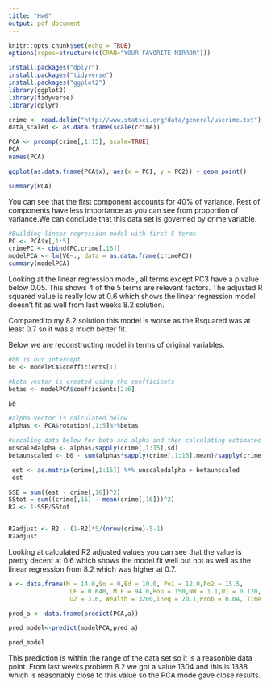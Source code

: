 ---
title: "Hw6"
output: pdf_document
---

```{r setup, include=FALSE}
knitr::opts_chunk$set(echo = TRUE)
options(repos=structure(c(CRAN="YOUR FAVORITE MIRROR")))

install.packages("dplyr")
install.packages("tidyverse")
install.packages("ggplot2")
library(ggplot2)
library(tidyverse)
library(dplyr)
```



```{r}
crime <- read.delim("http://www.statsci.org/data/general/uscrime.txt")
data_scaled <- as.data.frame(scale(crime))

```


```{r}
PCA <- prcomp(crime[,1:15], scale=TRUE)
PCA
names(PCA)
```



```{r}
ggplot(as.data.frame(PCA$x), aes(x = PC1, y = PC2)) + geom_point()

```

```{r}
summary(PCA)
```

You can see that the first component accounts for 40% of variance. Rest of components have less importance as you can see from proportion of variance.We can conclude that this data set is governed by crime variable. 

```{r}
#Building linear regression model with first 5 terms
PC <- PCA$x[,1:5]
crimePC <- cbind(PC,crime[,16])
modelPCA <- lm(V6~., data = as.data.frame(crimePC))
summary(modelPCA)

```
Looking at the linear regression model, all terms except PC3 have a p value below 0.05. This shows 4 of the 5 terms are relevant factors. The adjusted R squared value is really low at 0.6 which shows the linear regression model doesn't fit as well from last weeks 8.2 solution.

Compared to my 8.2 solution this model is worse as the Rsquared was at least 0.7 so it was a much better fit. 




Below we are reconstructing model in terms of original variables.
```{r}
#b0 is our intercept
b0 <- modelPCA$coefficients[1]

#beta vector is created using the coefficients
betas <- modelPCA$coefficients[2:6]

b0

```
```{r}

#alpha vector is calculated below
alphas <- PCA$rotation[,1:5]%*%betas

#uscaling data below for beta and alpha and then calculating estimates
unscaledalpha <- alphas/sapply(crime[,1:15],sd)
betaunscaled <- b0 - sum(alphas*sapply(crime[,1:15],mean)/sapply(crime[,1:15],sd))

 est <- as.matrix(crime[,1:15]) %*% unscaledalpha + betaunscaled
 est
```
```{r}
SSE = sum((est - crime[,16])^2)
SStot = sum((crime[,16] - mean(crime[,16]))^2)
R2 <- 1-SSE/SStot


R2adjust <- R2 - (1-R2)*5/(nrow(crime)-5-1)
R2adjust
```

Looking at calculated R2 adjusted values you can see that the value is pretty decent at 0.6 which shows the model fit well but not as well as the linear regression from 8.2 which was higher at 0.7.

```{r}
a <- data.frame(M = 14.0,So = 0,Ed = 10.0, Po1 = 12.0,Po2 = 15.5,
                 LF = 0.640, M.F = 94.0,Pop = 150,NW = 1.1,U1 = 0.120,
                 U2 = 3.6, Wealth = 3200,Ineq = 20.1,Prob = 0.04, Time = 39.0)

pred_a <- data.frame(predict(PCA,a))

pred_model<-predict(modelPCA,pred_a)

pred_model
```

This prediction is within the range of the data set so it is a reasonble data point. From last weeks problem 8.2 we got a value 1304 and this is 1388 which is reasonably close to this value so the PCA mode gave close results. 
